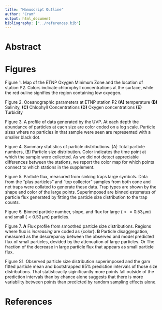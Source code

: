 ```yaml
---
title: "Manuscript Outline"
author: "Cram"
output: html_document
bibliography: ["../references.bib"]
---
```


# Abstract




# Figures

Figure 1. Map of the ETNP Oxygen Minimum Zone and the location of station P2. Colors indicate chlorophyll concentrations at the surface, while the red ouline signifies the region containing low oxyegen.

Figure 2. Oceanographic parameters at ETNP station P2 **(A)** temperature **(B)** Salinity, **(C)** Chlophyll Concentrations **(D)** Oxygen concentrations **(E)** Turbidity

Figure 3. A profile of data generated by the UVP. At each depth the abundance of particles at each size are color coded on a log scale. Particle sizes where no particles in that sample were seen are represented with a smaller black dot.

Figure 4. Summary statistics of particle distributions. (A) Total particle numbers, (B) Particle size distribution. Color indicates the time point at which the sample were collected. As we did not detect appreciable differences between the stations, we report the color map for which points connect to which stations in the supplement.

Figure 5. Particle flux, measured from sinking traps large symbols. Data from the "plus particles" and "top collector" samples from both cone and net traps were collated to generate these data. Trap types are shown by the shape and color of the large points. Superimposed are binned estemates of particle flux generated by fitting the particle size distribution to the trap counts.

Figure 6. Binned particle number, slope, and flux for large ($>= 0.53\, \mu m$) and small ($< 0.53 \, \mu m$) particles.

Figure 7. **A** Flux profile from smoothed particle size distributions. Regions where flux is *increasing* are coded as {color}. **B** Particle disaggregation, measured as the descrepancy between the observed and model predicted flux of small particles, devided by the attenuation of large particles. 
Or
The fraction of the decrease in large particle flux that appears as small particle flux.

Figure S1. Observed particle size distribution superimposed and the gam fitted particle mean and bootstrapped 95% prediction intervals of those size distributions. That statisticaclly siginificantly more points fall outside of the prediction intervals than by chance alone suggests that there is more variability between points than predicted by random sampling effects alone.

# References


